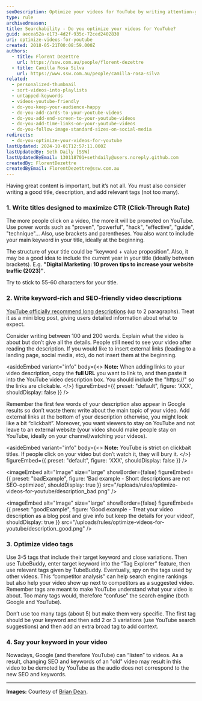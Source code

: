 ```yaml
---
seoDescription: Optimize your videos for YouTube by writing attention-grabbing titles that include your main keyword and value proposition.
type: rule
archivedreason:
title: Searchability - Do you optimize your videos for YouTube?
guid: aecea52a-e173-4d2f-935c-72ced2402830
uri: optimize-videos-for-youtube
created: 2018-05-21T00:08:59.000Z
authors:
  - title: Florent Dezettre
    url: https://ssw.com.au/people/florent-dezettre
  - title: Camilla Rosa Silva
    url: https://www.ssw.com.au/people/camilla-rosa-silva
related:
  - personalized-thumbnail
  - sort-videos-into-playlists
  - untapped-keywords
  - videos-youtube-friendly
  - do-you-keep-your-audience-happy
  - do-you-add-cards-to-your-youtube-videos
  - do-you-add-end-screen-to-your-youtube-videos
  - do-you-add-time-links-on-your-youtube-videos
  - do-you-follow-image-standard-sizes-on-social-media
redirects:
  - do-you-optimize-your-videos-for-youtube
lastUpdated: 2024-10-01T12:57:11.000Z
lastUpdatedBy: Seth Daily [SSW]
lastUpdatedByEmail: 130118701+sethdaily@users.noreply.github.com
createdBy: FlorentDezettre
createdByEmail: FlorentDezettre@ssw.com.au
---
```


Having great content is important, but it’s not all. You must also consider writing a good title, description, and add relevant tags (not too many).
### 1. Write titles designed to maximize CTR (Click-Through Rate)

The more people click on a video, the more it will be promoted on YouTube. Use power words such as "proven", "powerful", "hack", "effective", "guide", "technique"... Also, use brackets and parentheses. You also want to include your main keyword in your title, ideally at the beginning.

The structure of your title could be “keyword + value proposition”. Also, it may be a good idea to include the current year in your title (ideally between brackets).
E.g. **"Digital Marketing: 10 proven tips to increase your website traffic (2023)"**.

Try to stick to 55-60 characters for your title.

### 2. Write keyword-rich and SEO-friendly video descriptions

[YouTube officially recommend long descriptions](https://www.youtube.com/watch?v=gTrLniP5tSQ&feature=youtu.be) (up to 2 paragraphs). Treat it as a mini blog post, giving users detailed information about what to expect.

Consider writing between 100 and 200 words. Explain what the video is about but don’t give all the details. People still need to see your video after reading the description. If you would like to insert external links (leading to a landing page, social media, etc), do not insert them at the beginning.

<asideEmbed
  variant="info"
  body={<>
    **Note:** When adding links to your video description, copy the **full URL** you want to link to, and then paste it into the YouTube video description box. You should include the "https://" so the links are clickable.
  </>}
  figureEmbed={{
    preset: "default",
    figure: 'XXX',
    shouldDisplay: false
  }}
/>

Remember the first few words of your description also appear in Google results so don’t waste them: write about the main topic of your video. Add external links at the bottom of your description otherwise, you might look like a bit “clickbait”. Moreover, you want viewers to stay on YouTube and not leave to an external website (your video should make people stay on YouTube, ideally on your channel/watching your videos).

<asideEmbed
  variant="info"
  body={<>
    **Note:** YouTube is strict on clickbait titles. If people click on your video but don’t watch it, they will bury it.
  </>}
  figureEmbed={{
    preset: "default",
    figure: 'XXX',
    shouldDisplay: false
  }}
/>

<imageEmbed
  alt="Image"
  size="large"
  showBorder={false}
  figureEmbed={{
    preset: "badExample",
    figure: 'Bad example - Short descriptions are not SEO-optimized',
    shouldDisplay: true
  }}
  src="/uploads/rules/optimize-videos-for-youtube/description_bad.png"
/>

<imageEmbed
  alt="Image"
  size="large"
  showBorder={false}
  figureEmbed={{
    preset: "goodExample",
    figure: 'Good example - Treat your video description as a blog post and give info but keep the details for your video!',
    shouldDisplay: true
  }}
  src="/uploads/rules/optimize-videos-for-youtube/description_good.png"
/>

### 3. Optimize video tags

Use 3-5 tags that include their target keyword and close variations. Then use TubeBuddy, enter target keyword into the “Tag Explorer” feature, then use relevant tags given by TubeBuddy. Eventually, spy on the tags used by other videos. This “competitor analysis” can help search engine rankings but also help your video show up next to competitors as a suggested video. Remember tags are meant to make YouTube understand what your video is about. Too many tags would, therefore “confuse” the search engine (both Google and YouTube).

Don’t use too many tags (about 5) but make them very specific. The first tag should be your keyword and then add 2 or 3 variations (use YouTube search suggestions) and then add an extra broad tag to add context.

### 4. Say your keyword in your video

Nowadays, Google (and therefore YouTube) can “listen” to videos. As a result, changing SEO and keywords of an "old" video may result in this video to be demoted by YouTube as the audio does not correspond to the new SEO and keywords.

---

**Images:** Courtesy of [Brian Dean](https://backlinko.com/grow-youtube-channel).
